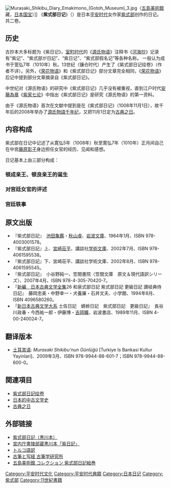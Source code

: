[[File:Murasaki_Shikibu_Diary_Emakimono_(Gotoh_Museum)_3.jpg|thumb]]（[[五島美術館|五島美術館]]藏，[[日本国宝|日本国宝]]）]]
《'''紫式部日记'''》（{{jpn|j=紫式部日記|hg=むらさきしきぶにっき|rm=Murasaki Shikibu Nikki}}）是日本[[平安时代|平安时代]]女作家[[紫式部|紫式部]]创作的日记。共二卷。
== 历史 ==
古抄本大多标题为《紫日记》，[[室町时代|室町时代]]的《[[源氏物语|源氏物语]]》注释书《[[河海抄|河海抄]]》记录有“紫记”、“紫式部が日記”、“紫日记”、“紫式部假名记”等各种名称。
一般认为成书于宽弘7年（1010年）秋。13世纪（镰仓时代）产生了《紫式部日记绘卷》（作者不详）。另外，《[[荣花物语|荣花物语]]》和《紫式部日记》部分文章完全相同，《[[荣花物语|荣花物语]]》后记中提到部分文章摘录自《紫式部日记》。

中世纪对《源氏物语》的研究中《紫式部日记》几乎没有被重视，直到江户时代[[安藤為章|安藤為章]]《[[紫家七论|紫家七论]]》中指出《紫式部日记》是研究《源氏物语》的第一资料。

由于《源氏物语》首次在文献中提到是在《紫式部日记》（1008年11月1日），故千年后的2008年举办了[[源氏物語千年纪|源氏物語千年纪]]，又把11月1日定为[[古典之日|古典之日]]。
== 内容构成 ==
{{Expand|date=2014年2月}}
紫式部在日记中记述了从寛弘5年（1008年）秋至寛弘7年（1010年）正月间自己在中宫[[藤原彰子|藤原彰子]]身边担任女官的经历、见闻和感想。

日记基本上由三部分构成：
=== 顿成亲王、顿良亲王的诞生 ===
=== 对宫廷女官的评述 ===
=== 宫廷轶事 ===

== 原文出版 ==
{{refbegin}}
* 『紫式部日記』　[[池田亀鑑|池田亀鑑]]・[[秋山虔|秋山虔]]、[[岩波文庫|岩波文庫]]、1964年1月、ISBN 978-4003001578。 
* 『紫式部日記』上、[[宮崎荘平|宮崎荘平]]、講談社[[学術文庫|学術文庫]]、2002年7月、ISBN 978-4061595538。 
* 『紫式部日記』下、宮崎荘平、講談社学術文庫、2002年8月、ISBN 978-4061595545。
* 『紫式部日記』　小谷野純一、笠間書院〈笠間文庫　原文＆現代語訳シリーズ〉、2007年4月、ISBN 978-4-305-70420-7。
* 『[[日本古典文学全集|新編　日本古典文学全集]]26 和泉式部日記 紫式部日記 更級日記 讃岐典侍日記』　藤岡忠美・中野幸一・犬養廉・石井文夫、小学館、1994年8月、ISBN 4096580260。
* 『[[新日本古典文学大系|新日本古典文学大系]] 土佐日記　蜻蛉日記　紫式部日記　更級日記』　長谷川政春・今西祐一郎・伊藤博・[[吉岡曠|吉岡曠]]、岩波書店、1989年11月、ISBN 4-00-240024-7。
{{refend}}
== 翻译版本 ==
{{refbegin}}
* [[土耳其语|土耳其语]]: ''Murasaki Shikibu'nun Günlüğü'' [Turkiye Is Bankasi Kultur Yayinlari]、2009年3月、ISBN 978-9944-88-601-7；ISBN 978-9944-88-600-0。
{{refend}}
== 関連項目 ==
* [[紫式部日記绘卷|紫式部日記绘卷]]
* [[日本的中古文学史|日本的中古文学史]]
* [[古典之日|古典之日]]

== 外部链接 ==
{{Commons|Category:Murasaki Shikibu Diary (Gotoh Museum)}}
* [http://www.sainet.or.jp/~eshibuya/text55.html 紫式部日記（黒川本）]
* [http://www.sainet.or.jp/~eshibuya/original55.html 宮内庁書陵部蔵黒川本「紫日記」]
* [https://web.archive.org/web/20140222160514/http://alisveris.iskulturyayinlari.com.tr/tanim.asp?sid=OKLQ16603S0SVJN75XIN トルコ語訳]
* [http://books.google.co.jp/books?id=9Pyj3uXJhN8C&lpg=PA265&ots=L3nln4_kdh&dq=%E5%AE%AE%E5%86%85%E5%BA%81%E6%9B%B8%E9%99%B5%E9%83%A8%E8%94%B5%E9%BB%92%E5%B7%9D%E6%9C%AC%E3%80%8C%E7%B4%AB%E6%97%A5%E8%A8%98%E3%80%8D&pg=PA265#v=onepage&q=%E5%AE%AE%E5%86%85%E5%BA%81%E6%9B%B8%E9%99%B5%E9%83%A8%E8%94%B5%E9%BB%92%E5%B7%9D%E6%9C%AC%E3%80%8C%E7%B4%AB%E6%97%A5%E8%A8%98%E3%80%8D&f=false 古筆と写経 古筆学研究所]
* [http://www.gotoh-museum.or.jp/collection/shikibu.html 五島美術館 コレクション 紫式部日記絵巻]

{{DEFAULTSORT: Murasaki}}
[[Category:平安时代文化|Category:平安时代文化]]
[[Category:平安时代典籍|Category:平安时代典籍]]
[[Category:日本日记|Category:日本日记]]
[[Category:紫式部|Category:紫式部]]
[[Category:11世紀書籍|Category:11世紀書籍]]